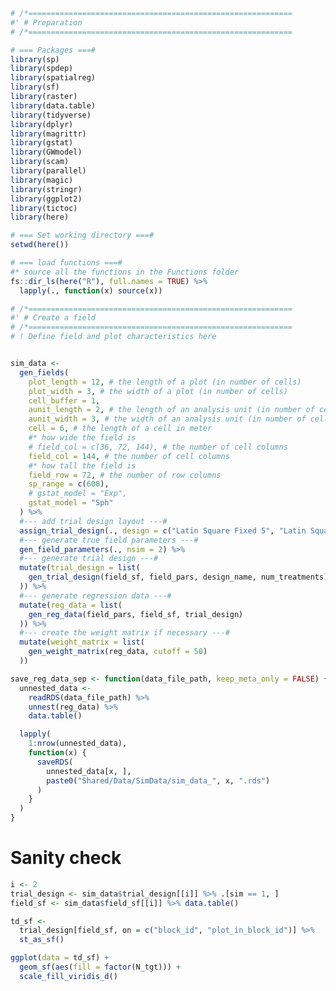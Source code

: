 ```r
# /*===========================================================
#' # Preparation
# /*===========================================================

# === Packages ===#
library(sp)
library(spdep)
library(spatialreg)
library(sf)
library(raster)
library(data.table)
library(tidyverse)
library(dplyr)
library(magrittr)
library(gstat)
library(GWmodel)
library(scam)
library(parallel)
library(magic)
library(stringr)
library(ggplot2)
library(tictoc)
library(here)

# === Set working directory ===#
setwd(here())

# === load functions ===#
#* source all the functions in the Functions folder
fs::dir_ls(here("R"), full.names = TRUE) %>%
  lapply(., function(x) source(x))
```

```r
# /*===========================================================
#' # Create a field
# /*===========================================================
# ! Define field and plot characteristics here


sim_data <-
  gen_fields(
    plot_length = 12, # the length of a plot (in number of cells)
    plot_width = 3, # the width of a plot (in number of cells)
    cell_buffer = 1,
    aunit_length = 2, # the length of an analysis unit (in number of cells)
    aunit_width = 3, # the width of an analysis unit (in number of cells)
    cell = 6, # the length of a cell in meter
    #* how wide the field is
    # field_col = c(36, 72, 144), # the number of cell columns
    field_col = 144, # the number of cell columns
    #* how tall the field is
    field_row = 72, # the number of row columns
    sp_range = c(600),
    # gstat_model = "Exp",
    gstat_model = "Sph"
  ) %>%
  #--- add trial design layout ---#
  assign_trial_design(., design = c("Latin Square Fixed 5", "Latin Square Fixed 6")) %>%
  #--- generate true field parameters ---#
  gen_field_parameters(., nsim = 2) %>%
  #--- generate trial design ---#
  mutate(trial_design = list(
    gen_trial_design(field_sf, field_pars, design_name, num_treatments)
  )) %>%
  #--- generate regression data ---#
  mutate(reg_data = list(
    gen_reg_data(field_pars, field_sf, trial_design)
  )) %>%
  #--- create the weight matrix if necessary ---#
  mutate(weight_matrix = list(
    gen_weight_matrix(reg_data, cutoff = 50)
  ))
```

```r
save_reg_data_sep <- function(data_file_path, keep_meta_only = FALSE) {
  unnested_data <-
    readRDS(data_file_path) %>%
    unnest(reg_data) %>%
    data.table()

  lapply(
    1:nrow(unnested_data),
    function(x) {
      saveRDS(
        unnested_data[x, ],
        paste0("Shared/Data/SimData/sim_data_", x, ".rds")
      )
    }
  )
}
```

# Sanity check

```r
i <- 2
trial_design <- sim_data$trial_design[[i]] %>% .[sim == 1, ]
field_sf <- sim_data$field_sf[[i]] %>% data.table()

td_sf <-
  trial_design[field_sf, on = c("block_id", "plot_in_block_id")] %>%
  st_as_sf()

ggplot(data = td_sf) +
  geom_sf(aes(fill = factor(N_tgt))) +
  scale_fill_viridis_d()
```